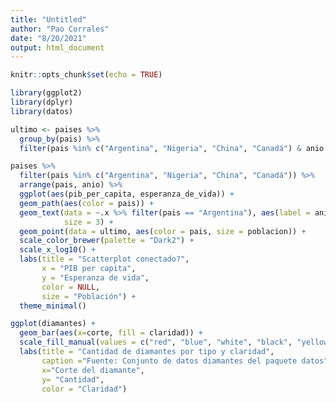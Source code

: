 ```yaml
---
title: "Untitled"
author: "Pao Corrales"
date: "8/20/2021"
output: html_document
---
```


```r
knitr::opts_chunk$set(echo = TRUE)

library(ggplot2)
library(dplyr)
library(datos)
```

```r
ultimo <- paises %>% 
  group_by(pais) %>% 
  filter(pais %in% c("Argentina", "Nigeria", "China", "Canadá") & anio == max(anio))

paises %>% 
  filter(pais %in% c("Argentina", "Nigeria", "China", "Canadá")) %>% 
  arrange(pais, anio) %>% 
  ggplot(aes(pib_per_capita, esperanza_de_vida)) +
  geom_path(aes(color = pais)) +
  geom_text(data = ~.x %>% filter(pais == "Argentina"), aes(label = anio), nudge_y = 2,
            size = 3) +
  geom_point(data = ultimo, aes(color = pais, size = poblacion)) +
  scale_color_brewer(palette = "Dark2") +
  scale_x_log10() +
  labs(title = "Scatterplot conectado?",
       x = "PIB per capita",
       y = "Esperanza de vida",
       color = NULL,
       size = "Población") +
  theme_minimal()
```

```r
ggplot(diamantes) +
  geom_bar(aes(x=corte, fill = claridad)) +
  scale_fill_manual(values = c("red", "blue", "white", "black", "yellow", "green", "orange", "pink" )) +
  labs(title = "Cantidad de diamantes por tipo y claridad",
       caption ="Fuente: Conjunto de datos diamantes del paquete datos",
       x="Corte del diamante",
       y= "Cantidad",
       color = "Claridad")

```

